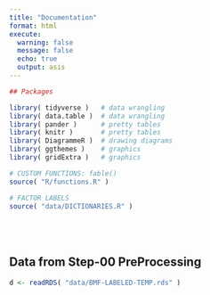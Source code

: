 ```yaml
---
title: "Documentation"
format: html
execute:
  warning: false
  message: false
  echo: true 
  output: asis
---
```





```r
## Packages

library( tidyverse )   # data wrangling 
library( data.table )  # data wrangling 
library( pander )      # pretty tables 
library( knitr )       # pretty tables
library( DiagrammeR )  # drawing diagrams
library( ggthemes )    # graphics 
library( gridExtra )   # graphics

# CUSTOM FUNCTIONS: fable()
source( "R/functions.R" )

# FACTOR LABELS  
source( "data/DICTIONARIES.R" )
```


## Data from Step-00 PreProcessing

```r
d <- readRDS( "data/BMF-LABELED-TEMP.rds" )
```







<style>

h1, h2 {
  margin-top: 80px
}

.codebook-entry {
   background-color: beige;
   margin-top: 20px;
}
</style>





